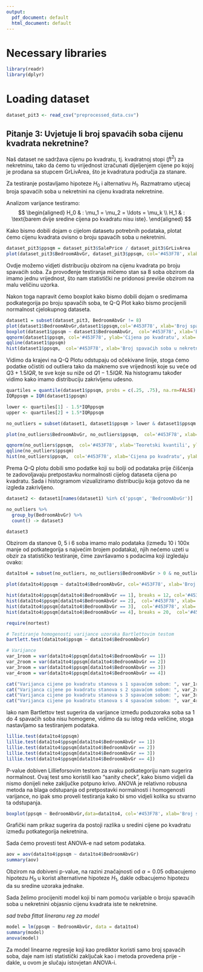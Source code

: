 ```yaml
---
output:
  pdf_document: default
  html_document: default
---
```

# Necessary libraries

```r
library(readr)
library(dplyr)
```

# Loading dataset

```r
dataset_pit3 <- read_csv("preprocessed_data.csv")
```

## Pitanje 3: Uvjetuje li broj spavaćih soba cijenu kvadrata nekretnine?
Naš dataset ne sadržava cijenu po kvadratu, tj. kvadratnoj stopi ($ft^2$) za nekretninu, tako da ćemo tu vrijednost izračunati dijeljenjem cijene po kojoj je prodana sa stupcem GrLivArea, što je kvadratura područja za stanare.

Za testiranje postavljamo hipoteze $H_0$ i alternativu $H_1$. Razmatramo utjecaj broja spavaćih soba u nekretnini na cijenu kvadrata nekretnine.

Analizom varijance testiramo:
$$ \begin{aligned}
  H_0 & : \mu_1 = \mu_2 = \ldots = \mu_k \\
  H_1 & : \text{barem dvije sredine cijena po kvadratu nisu iste}.
\end{aligned} $$

Kako bismo dobili dojam o cijelom datasetu potrebnih podataka, plotat ćemo cijenu kvadrata ovisno o broju spavaćih soba u nekretnini.

```r
dataset_pit3$ppsqm = dataset_pit3$SalePrice / dataset_pit3$GrLivArea
plot(dataset_pit3$BedroomAbvGr, dataset_pit3$ppsqm, col='#453F78', xlab='Broj spavaćih soba u nekretnini', ylab='Cijena po kvadratu', main = 'Cijena kvadrata nekretnine')
```
Ovdje možemo vidjeti distribuciju obzirom na cijenu kvadrata po broju spavaćih soba. Za provođenje testiranja mičemo stan sa 8 soba obzirom da imamo jednu vrijednost, što nam statistički ne pridonosi previše obzirom na malu veličinu uzorka.

Nakon toga napravit ćemo boxplot kako bismo dobili dojam o sredimama podkategorija po broju spavačih soba, te Q-Q Plot kako bismo procijenili normalnost cjelokupnog dataseta.

```r
dataset1 = subset(dataset_pit3, BedroomAbvGr != 8)
plot(dataset1$BedroomAbvGr,dataset1$ppsqm,col='#453F78', xlab='Broj spavaćih soba u nekretnini', ylab='Cijena po kvadratu', main = 'Cijena kvadrata nekretnine')
boxplot(dataset1$ppsqm ~ dataset1$BedroomAbvGr,  col='#453F78', xlab='Broj spavaćih soba u nekretnini', ylab='Cijena po kvadratu', main = 'Cijena kvadrata nekretnine')
qqnorm(dataset1$ppsqm, col='#453F78', ylab='Cijena po kvadratu', xlab='Teoretski kvantili', main = 'Cijena kvadrata nekretnine -- Q-Q Plot')
qqline(dataset1$ppsqm)
hist(dataset1$ppsqm,  col='#453F78', xlab='Broj spavaćih soba u nekretnini', ylab='Frekvencija', main = 'Cijena kvadrata nekretnine', border='white')
```
Vidimo da krajevi na Q-Q Plotu odstupaju od očekivane linije, stoga ćemo podatke očistiti od outliera tako da maknemo sve vrijednosti koje su veće od $Q3+ 1.5IQR$, te sve koje su niže od $Q1- 1.5IQR$. Na histogramu također vidimo kako imamo distribuciju zakrivljenu udesno.

```r
quartiles = quantile(dataset1$ppsqm, probs = c(.25, .75), na.rm=FALSE)
IQRppsqm = IQR(dataset1$ppsqm)

lower <- quartiles[1] - 1.5*IQRppsqm
upper <- quartiles[2] + 1.5*IQRppsqm

no_outliers = subset(dataset1, dataset1$ppsqm > lower & dataset1$ppsqm < upper)

plot(no_outliers$BedroomAbvGr, no_outliers$ppsqm,  col='#453F78', xlab='Broj spavaćih soba u nekretnini', ylab='Cijena po kvadratu', main = 'Cijena kvadrata nekretnine - bez outliera')

qqnorm(no_outliers$ppsqm,  col='#453F78', xlab='Teoretski kvantili', ylab='Cijena po kvadratu', main = 'Cijena kvadrata nekretnine - bez outliera - Q-Q Plot')
qqline(no_outliers$ppsqm)
hist(no_outliers$ppsqm,  col='#453F78', xlab='Cijena po kvadratu', ylab='Frekvencija', main = 'Cijena kvadrata nekretnine - bez outliera - histogram', border='white')
```
Prema Q-Q plotu dobili smo podatke koji su bolji od podataka prije čišćenja te zadovoljavaju pretpostavku normalnosti cijelog dataseta cijena po kvadratu. Sada i histogramom vizualiziramo distribuciju koja gotovo da ne izgleda zakrivljeno.

```r
dataset2 <- dataset1[names(dataset1) %in% c('ppsqm', 'BedroomAbvGr')]

no_outliers %>%
  group_by(BedroomAbvGr) %>%
  count() -> dataset3

dataset3

```

Obzirom da stanove 0, 5 i 6 soba imamo malo podataka (između 10 i 100x manje od potkategorija s najvećim brojem podataka), njih nećemo uzeti u obzir za statističko testiranje, čime završavamo s podacima koji izgledaju ovako:

```r

data1to4 = subset(no_outliers, no_outliers$BedroomAbvGr > 0 & no_outliers$BedroomAbvGr < 5) 

plot(data1to4$ppsqm ~ data1to4$BedroomAbvGr, col='#453F78', xlab='Broj spavaćih soba u nekretnini', ylab='Cijena po kvadratu', main = 'Cijena kvadrata nekretnine - bez outliera - velike kategorije')

hist(data1to4$ppsqm[data1to4$BedroomAbvGr == 1], breaks = 12, col='#453F78', xlab='Cijena kvadrata', ylab='Frekvencija', main = 'Cijena kvadrata nekretnine - 1 sobni - histogram', border='white')
hist(data1to4$ppsqm[data1to4$BedroomAbvGr == 2],  col='#453F78', xlab='Cijena kvadrata', ylab='Frekvencija', main = 'Cijena kvadrata nekretnine - 2 sobni - histogram', border='white')
hist(data1to4$ppsqm[data1to4$BedroomAbvGr == 3],  col='#453F78', xlab='Cijena kvadrata', ylab='Frekvencija', main = 'Cijena kvadrata nekretnine - 3 sobni - histogram', border='white')
hist(data1to4$ppsqm[data1to4$BedroomAbvGr == 4], breaks = 20,  col='#453F78', xlab='Cijena kvadrata', ylab='Frekvencija', main = 'Cijena kvadrata nekretnine - 4 sobni - histogram', border='white')
```
```r
require(nortest)

# Testiranje homogenosti varijance uzoraka Bartlettovim testom
bartlett.test(data1to4$ppsqm ~ data1to4$BedroomAbvGr)

# Varijance 
var_1room = var(data1to4$ppsqm[data1to4$BedroomAbvGr == 1])
var_2room = var(data1to4$ppsqm[data1to4$BedroomAbvGr == 2])
var_3room = var(data1to4$ppsqm[data1to4$BedroomAbvGr == 3])
var_4room = var(data1to4$ppsqm[data1to4$BedroomAbvGr == 4])

cat("Varijanca cijene po kvadratu stanova s 1 spavaćom sobom: ", var_1room, "\n")
cat("Varijanca cijene po kvadratu stanova s 2 spavaćom sobom: ", var_2room, "\n")
cat("Varijanca cijene po kvadratu stanova s 3 spavaćom sobom: ", var_3room, "\n")
cat("Varijanca cijene po kvadratu stanova s 4 spavaćom sobom: ", var_4room, "\n")
```

Iako nam Bartlettov test sugerira da varijance između poduzoraka soba sa 1 do 4 spavaćih soba nisu homogene, vidimo da su istog reda veličine, stoga nastavljamo sa testiranjem podataka.

```r
lillie.test(data1to4$ppsqm)
lillie.test(data1to4$ppsqm[data1to4$BedroomAbvGr == 1])
lillie.test(data1to4$ppsqm[data1to4$BedroomAbvGr == 2])
lillie.test(data1to4$ppsqm[data1to4$BedroomAbvGr == 3])
lillie.test(data1to4$ppsqm[data1to4$BedroomAbvGr == 4])
```


P-value dobiven Lillieforsovim testom za svaku potkategoriju nam sugerira normalnost. Ovaj test smo koristili kao "sanity check", kako bismo vidjeli da nismo donijeli neke zaključke potpuno krivo. ANOVA je relativno robusna metoda na blaga odstupanja od pretpostavki normalnosti i homogenosti varijance, no ipak smo proveli testiranja kako bi smo vidjeli kolika su stvarno ta odstupanja.

```r
boxplot(ppsqm ~ BedroomAbvGr,data=data1to4, col='#453F78', xlab='Broj spavaćih soba u nekretnini', ylab='Cijena po kvadratu', main = 'Cijena kvadrata nekretnine - 1 do 4-sobne nekretnine')
```

Grafički nam prikaz sugerira da postoji razlika u sredini cijene po kvadratu između potkategorija nekretnina.

Sada ćemo provesti test ANOVA-e nad setom podataka.

```r
aov = aov(data1to4$ppsqm ~ data1to4$BedroomAbvGr)
summary(aov)
```
Obzirom na dobiveni p-value, na razini značajnosti od $\alpha=0.05$ odbacujemo hipotezu $H_0$ u korist alternativne hipoteze $H_1$, dakle odbacujemo hipotezu da su sredine uzoraka jednake.

Sada želimo procijeniti model koji bi nam pomoću varijable o broju spavaćih soba u nekretnini objasnio cijenu kvadrata iste te nekretnine.

*sad treba fittat lineranu reg za model*

```r
model = lm(ppsqm ~ BedroomAbvGr, data = data1to4)
summary(model)
anova(model)
```

Za model linearne regresije koji kao prediktor koristi samo broj spavaćih soba, daje nam isti statistički zaključak kao i metoda provedena prije - dakle, u ovom je slučaju istovjetan ANOVA-i.


